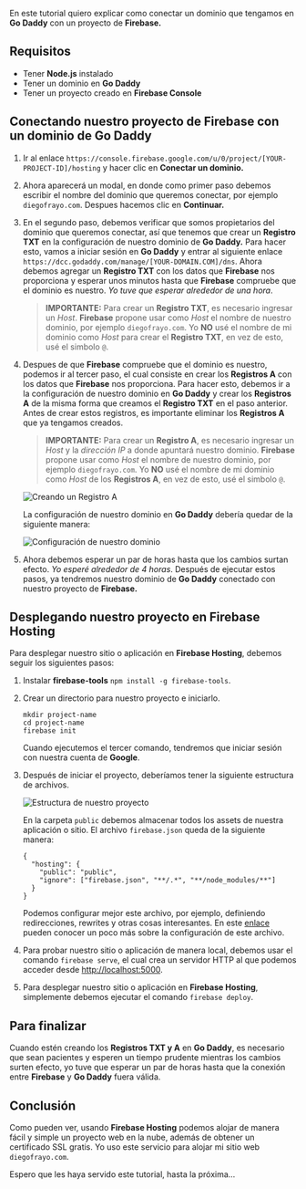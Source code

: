 En este tutorial quiero explicar como conectar un dominio que tengamos en **Go Daddy** con un proyecto de **Firebase.**

## Requisitos

- Tener **Node.js** instalado
- Tener un dominio en **Go Daddy**
- Tener un proyecto creado en **Firebase Console**

## Conectando nuestro proyecto de Firebase con un dominio de Go Daddy

1. Ir al enlace `https://console.firebase.google.com/u/0/project/[YOUR-PROJECT-ID]/hosting` y hacer clic en **Conectar un dominio.**

1. Ahora aparecerá un modal, en donde como primer paso debemos escribir el nombre del dominio que queremos conectar, por ejemplo `diegofrayo.com`. Despues hacemos clic en **Continuar.**

1. En el segundo paso, debemos verificar que somos propietarios del dominio que queremos conectar, así que tenemos que crear un **Registro TXT** en la configuración de nuestro dominio de **Go Daddy.** Para hacer esto, vamos a iniciar sesión en **Go Daddy** y entrar al siguiente enlace `https://dcc.godaddy.com/manage/[YOUR-DOMAIN.COM]/dns`. Ahora debemos agregar un **Registro TXT** con los datos que **Firebase** nos proporciona y esperar unos minutos hasta que **Firebase** compruebe que el dominio es nuestro. _Yo tuve que esperar alrededor de una hora_.

   > **IMPORTANTE:** Para crear un **Registro TXT**, es necesario ingresar un _Host_. **Firebase** propone usar como _Host_ el nombre de nuestro dominio, por ejemplo `diegofrayo.com`. Yo **NO** usé el nombre de mi dominio como _Host_ para crear el **Registro TXT**, en vez de esto, usé el simbolo `@`.

1. Despues de que **Firebase** compruebe que el dominio es nuestro, podemos ir al tercer paso, el cual consiste en crear los **Registros A** con los datos que **Firebase** nos proporciona. Para hacer esto, debemos ir a la configuración de nuestro dominio en **Go Daddy** y crear los **Registros A** de la misma forma que creamos el **Registro TXT** en el paso anterior. Antes de crear estos registros, es importante eliminar los **Registros A** que ya tengamos creados.

   > **IMPORTANTE:** Para crear un **Registro A**, es necesario ingresar un _Host_ y la _dirección IP_ a donde apuntará nuestro dominio. **Firebase** propone usar como _Host_ el nombre de nuestro dominio, por ejemplo `diegofrayo.com`. Yo **NO** usé el nombre de mi dominio como _Host_ de los **Registros A**, en vez de esto, usé el simbolo `@`.

   <Image src={DATA.blog_post.assets.image1} alt="Creando un Registro A" />

   La configuración de nuestro dominio en **Go Daddy** debería quedar de la siguiente manera:

   <Image src={DATA.blog_post.assets.image2} alt="Configuración de nuestro dominio" />

1. Ahora debemos esperar un par de horas hasta que los cambios surtan efecto. _Yo esperé alrededor de 4 horas_. Después de ejecutar estos pasos, ya tendremos nuestro dominio de **Go Daddy** conectado con nuestro proyecto de **Firebase.**

## Desplegando nuestro proyecto en Firebase Hosting

Para desplegar nuestro sitio o aplicación en **Firebase Hosting**, debemos seguir los siguientes pasos:

1. Instalar **firebase-tools** `npm install -g firebase-tools`.

2. Crear un directorio para nuestro proyecto e iniciarlo.

   ```
   mkdir project-name
   cd project-name
   firebase init
   ```

   Cuando ejecutemos el tercer comando, tendremos que iniciar sesión con nuestra cuenta de **Google**.

3. Después de iniciar el proyecto, deberíamos tener la siguiente estructura de archivos.

   <Image src={DATA.blog_post.assets.image3} alt="Estructura de nuestro proyecto" />

   En la carpeta `public` debemos almacenar todos los assets de nuestra aplicación o sitio. El archivo `firebase.json` queda de la siguiente manera:

   ```
   {
     "hosting": {
       "public": "public",
       "ignore": ["firebase.json", "**/.*", "**/node_modules/**"]
     }
   }
   ```

   Podemos configurar mejor este archivo, por ejemplo, definiendo redirecciones, rewrites y otras cosas interesantes. En este [enlace](https://firebase.google.com/docs/hosting/full-config?authuser=0) pueden conocer un poco más sobre la configuración de este archivo.

4. Para probar nuestro sitio o aplicación de manera local, debemos usar el comando `firebase serve`, el cual crea un servidor HTTP al que podemos acceder desde [http://localhost:5000](http://localhost:5000).

5. Para desplegar nuestro sitio o aplicación en **Firebase Hosting**, simplemente debemos ejecutar el comando `firebase deploy`.

## Para finalizar

Cuando estén creando los **Registros TXT y A** en **Go Daddy**, es necesario que sean pacientes y esperen un tiempo prudente mientras los cambios surten efecto, yo tuve que esperar un par de horas hasta que la conexión entre **Firebase** y **Go Daddy** fuera válida.

## Conclusión

Como pueden ver, usando **Firebase Hosting** podemos alojar de manera fácil y simple un proyecto web en la nube, además de obtener un certificado SSL gratis. Yo uso este servicio para alojar mi sitio web `diegofrayo.com`.

Espero que les haya servido este tutorial, hasta la próxima...

